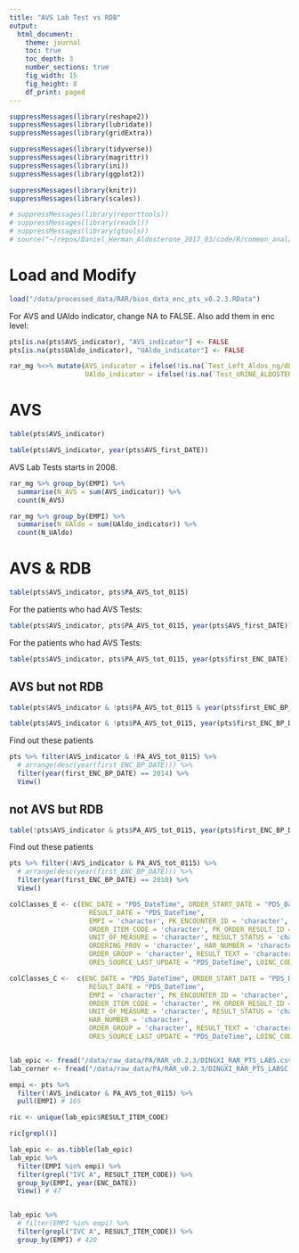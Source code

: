 ```yaml
---
title: "AVS Lab Test vs RDB"
output: 
  html_document:
    theme: journal
    toc: true
    toc_depth: 3
    number_sections: true
    fig_width: 15
    fig_height: 8
    df_print: paged
---
```


```r
suppressMessages(library(reshape2))
suppressMessages(library(lubridate))
suppressMessages(library(gridExtra))

suppressMessages(library(tidyverse))
suppressMessages(library(magrittr))
suppressMessages(library(ini))
suppressMessages(library(ggplot2))

suppressMessages(library(knitr))
suppressMessages(library(scales))

# suppressMessages(library(reporttools))
# suppressMessages(library(readxl))
# suppressMessages(library(gtools))
# source("~/repos/Daniel_Herman_Aldosterone_2017_03/code/R/common_anal/RAR_fxns.R", chdir = TRUE)

```

# Load and Modify
```r
load("/data/processed_data/RAR/bios_data_enc_pts_v0.2.3.RData")
```

For AVS and UAldo indicator, change NA to FALSE. Also add them in enc level:
```r
pts[is.na(pts$AVS_indicator), "AVS_indicator"] <- FALSE
pts[is.na(pts$UAldo_indicator), "UAldo_indicator"] <- FALSE

rar_mg %<>% mutate(AVS_indicator = ifelse(!is.na(`Test_Left_Aldos_ng/dL`) | !is.na(`Test_Right_Aldos_ng/dL`) | !is.na(`Test_IVC_Aldosterone_ng/dL`), TRUE, FALSE), 
                   UAldo_indicator = ifelse(!is.na(`Test_URINE_ALDOSTERONE_ug/day`), TRUE, FALSE))
```


# AVS
```r
table(pts$AVS_indicator)
```

```r
table(pts$AVS_indicator, year(pts$AVS_first_DATE))
```
AVS Lab Tests starts in 2008.

```r
rar_mg %>% group_by(EMPI) %>%
  summarise(N_AVS = sum(AVS_indicator)) %>%
  count(N_AVS)
```


```r
rar_mg %>% group_by(EMPI) %>%
  summarise(N_UAldo = sum(UAldo_indicator)) %>%
  count(N_UAldo)
```


# AVS & RDB
```r
table(pts$AVS_indicator, pts$PA_AVS_tot_0115)
```
For the patients who had AVS Tests:
```r
table(pts$AVS_indicator, pts$PA_AVS_tot_0115, year(pts$AVS_first_DATE))
```
For the patients who had AVS Tests:
```r
table(pts$AVS_indicator, pts$PA_AVS_tot_0115, year(pts$first_ENC_DATE))
```

## AVS but not RDB
```r
table(pts$AVS_indicator & !pts$PA_AVS_tot_0115 & year(pts$first_ENC_BP_DATE) < 2015)
```

```r
table(pts$AVS_indicator & !pts$PA_AVS_tot_0115, year(pts$first_ENC_BP_DATE))
```

Find out these patients
```r
pts %>% filter(AVS_indicator & !PA_AVS_tot_0115) %>% 
  # arrange(desc(year(first_ENC_BP_DATE))) %>%
  filter(year(first_ENC_BP_DATE) == 2014) %>%
  View()

```


## not AVS but RDB
```r
table(!pts$AVS_indicator & pts$PA_AVS_tot_0115, year(pts$first_ENC_BP_DATE))
```


Find out these patients
```r
pts %>% filter(!AVS_indicator & PA_AVS_tot_0115) %>% 
  # arrange(desc(year(first_ENC_BP_DATE))) %>%
  filter(year(first_ENC_BP_DATE) == 2010) %>%
  View()

```


```r
colClasses_E <- c(ENC_DATE = "PDS_DateTime", ORDER_START_DATE = "PDS_DateTime", O_SOURCE_LAST_UPDATE = "PDS_DateTime", 
                    RESULT_DATE = "PDS_DateTime", 
                    EMPI = 'character', PK_ENCOUNTER_ID = 'character', PK_ORDER_ID = 'character', ORDER_NAME = 'character', 
                    ORDER_ITEM_CODE = 'character', PK_ORDER_RESULT_ID = 'character', RESULT_VALUE = 'character',
                    UNIT_OF_MEASURE = 'character', RESULT_STATUS = 'character', RESULT_ITEM_CODE = 'character', 
                    ORDERING_PROV = 'character', HAR_NUMBER = 'character', 
                    ORDER_GROUP = 'character', RESULT_TEXT = 'character', RESULT_RESOURCE = "character", 
                    ORES_SOURCE_LAST_UPDATE = "PDS_DateTime", LOINC_CODE = 'character')

colClasses_C <-  c(ENC_DATE = "PDS_DateTime", ORDER_START_DATE = "PDS_DateTime", O_SOURCE_LAST_UPDATE = "PDS_DateTime", 
                    RESULT_DATE = "PDS_DateTime", 
                    EMPI = 'character', PK_ENCOUNTER_ID = 'character', PK_ORDER_ID = 'character', ORDER_NAME = 'character', 
                    ORDER_ITEM_CODE = 'character', PK_ORDER_RESULT_ID = 'character', RESULT_VALUE = 'character',
                    UNIT_OF_MEASURE = 'character', RESULT_STATUS = 'character', RESULT_ITEM_CODE = 'character', 
                    HAR_NUMBER = 'character', 
                    ORDER_GROUP = 'character', RESULT_TEXT = 'character', RESULT_RESOURCE = "character", 
                    ORES_SOURCE_LAST_UPDATE = "PDS_DateTime", LOINC_CODE = 'character')


lab_epic <- fread("/data/raw_data/PA/RAR_v0.2.3/DINGXI_RAR_PTS_LABS.csv", stringsAsFactors=F, colClasses = colClasses_E)
lab_cerner <- fread("/data/raw_data/PA/RAR_v0.2.3/DINGXI_RAR_PTS_LABSC.csv", stringsAsFactors=F, colClasses = colClasses_C)

empi <- pts %>% 
  filter(!AVS_indicator & PA_AVS_tot_0115) %>%
  pull(EMPI) # 165

ric <- unique(lab_epic$RESULT_ITEM_CODE)

ric[grepl()]

lab_epic <- as.tibble(lab_epic)
lab_epic %>% 
  filter(EMPI %in% empi) %>%
  filter(grepl("IVC A", RESULT_ITEM_CODE)) %>%
  group_by(EMPI, year(ENC_DATE))
  View() # 47


lab_epic %>% 
  # filter(EMPI %in% empi) %>%
  filter(grepl("IVC A", RESULT_ITEM_CODE)) %>%
  group_by(EMPI) # 420
```









